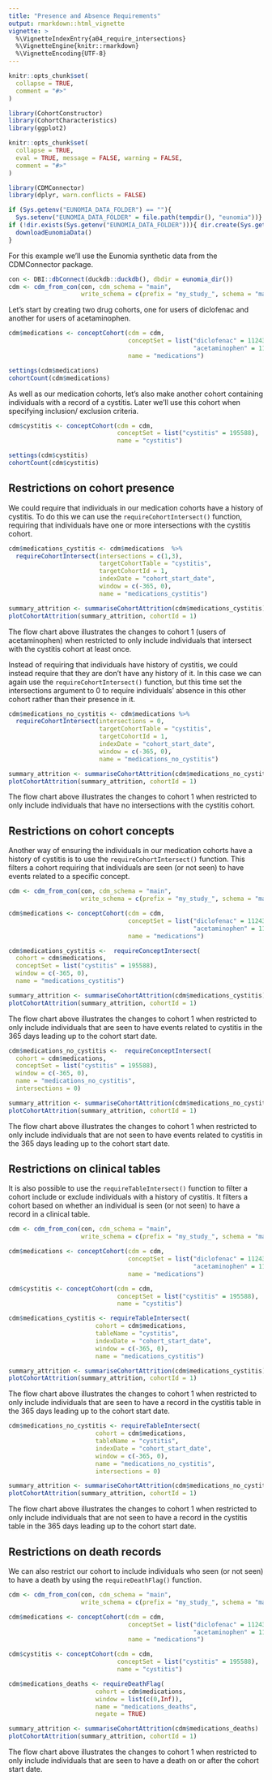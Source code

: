 ```yaml
---
title: "Presence and Absence Requirements"
output: rmarkdown::html_vignette
vignette: >
  %\VignetteIndexEntry{a04_require_intersections}
  %\VignetteEngine{knitr::rmarkdown}
  %\VignetteEncoding{UTF-8}
---
```


```r
knitr::opts_chunk$set(
  collapse = TRUE,
  comment = "#>"
)
```

```r
library(CohortConstructor)
library(CohortCharacteristics)
library(ggplot2)
```

```r
knitr::opts_chunk$set(
  collapse = TRUE,
  eval = TRUE, message = FALSE, warning = FALSE,
  comment = "#>"
)

library(CDMConnector)
library(dplyr, warn.conflicts = FALSE)

if (Sys.getenv("EUNOMIA_DATA_FOLDER") == ""){
  Sys.setenv("EUNOMIA_DATA_FOLDER" = file.path(tempdir(), "eunomia"))}
if (!dir.exists(Sys.getenv("EUNOMIA_DATA_FOLDER"))){ dir.create(Sys.getenv("EUNOMIA_DATA_FOLDER"))
  downloadEunomiaData()  
}
```

For this example we'll use the Eunomia synthetic data from the CDMConnector package.

```r
con <- DBI::dbConnect(duckdb::duckdb(), dbdir = eunomia_dir())
cdm <- cdm_from_con(con, cdm_schema = "main", 
                    write_schema = c(prefix = "my_study_", schema = "main"))
```

Let's start by creating two drug cohorts, one for users of diclofenac and another for users of acetaminophen.

```r
cdm$medications <- conceptCohort(cdm = cdm, 
                                 conceptSet = list("diclofenac" = 1124300,
                                                   "acetaminophen" = 1127433), 
                                 name = "medications")

settings(cdm$medications)
cohortCount(cdm$medications)
```

As well as our medication cohorts, let's also make another cohort containing individuals with a record of a cystitis. Later we'll use this cohort when specifying inclusion/ exclusion criteria.

```r
cdm$cystitis <- conceptCohort(cdm = cdm,  
                              conceptSet = list("cystitis" = 195588),
                              name = "cystitis")

settings(cdm$cystitis)
cohortCount(cdm$cystitis)
```

## Restrictions on cohort presence

We could require that individuals in our medication cohorts have a history of cystitis. To do this we can use the `requireCohortIntersect()` function, requiring that individuals have one or more intersections with the cystitis cohort.

```r
cdm$medications_cystitis <- cdm$medications  %>%
  requireCohortIntersect(intersections = c(1,3),
                         targetCohortTable = "cystitis", 
                         targetCohortId = 1,
                         indexDate = "cohort_start_date", 
                         window = c(-365, 0), 
                         name = "medications_cystitis")

summary_attrition <- summariseCohortAttrition(cdm$medications_cystitis)
plotCohortAttrition(summary_attrition, cohortId = 1)
```

The flow chart above illustrates the changes to cohort 1 (users of acetaminophen) when restricted to only include individuals that intersect with the cystitis cohort at least once. 

Instead of requiring that individuals have history of cystitis, we could instead require that they are don't have any history of it. In this case we can again use the `requireCohortIntersect()` function, but this time set the intersections argument to 0 to require individuals' absence in this other cohort rather than their presence in it.

```r
cdm$medications_no_cystitis <- cdm$medications %>%
  requireCohortIntersect(intersections = 0,
                         targetCohortTable = "cystitis", 
                         targetCohortId = 1,
                         indexDate = "cohort_start_date", 
                         window = c(-365, 0), 
                         name = "medications_no_cystitis") 

summary_attrition <- summariseCohortAttrition(cdm$medications_no_cystitis)
plotCohortAttrition(summary_attrition, cohortId = 1)
```

The flow chart above illustrates the changes to cohort 1 when restricted to only include individuals that have no intersections with the cystitis cohort. 

## Restrictions on cohort concepts

Another way of ensuring the individuals in our medication cohorts have a history of cystitis is to use the `requireCohortIntersect()` function. This filters a cohort requiring that individuals are seen (or not seen) to have events related to a specific concept.


```r
cdm <- cdm_from_con(con, cdm_schema = "main", 
                    write_schema = c(prefix = "my_study_", schema = "main"))

cdm$medications <- conceptCohort(cdm = cdm, 
                                 conceptSet = list("diclofenac" = 1124300,
                                                   "acetaminophen" = 1127433), 
                                 name = "medications")
```

```r
cdm$medications_cystitis <-  requireConceptIntersect(
  cohort = cdm$medications,
  conceptSet = list("cystitis" = 195588),
  window = c(-365, 0),
  name = "medications_cystitis")

summary_attrition <- summariseCohortAttrition(cdm$medications_cystitis)
plotCohortAttrition(summary_attrition, cohortId = 1)
```

The flow chart above illustrates the changes to cohort 1 when restricted to only include individuals that are seen to have events related to cystitis in the 365 days leading up to the cohort start date.

```r
cdm$medications_no_cystitis <-  requireConceptIntersect(
  cohort = cdm$medications,
  conceptSet = list("cystitis" = 195588),
  window = c(-365, 0),
  name = "medications_no_cystitis",
  intersections = 0)

summary_attrition <- summariseCohortAttrition(cdm$medications_no_cystitis)
plotCohortAttrition(summary_attrition, cohortId = 1)
```

The flow chart above illustrates the changes to cohort 1 when restricted to only include individuals that are not seen to have events related to cystitis in the 365 days leading up to the cohort start date.


## Restrictions on clinical tables

It is also possible to use the `requireTableIntersect()` function to filter a cohort include or exclude individuals with a history of cystitis. It filters a cohort based on whether an individual is seen (or not seen) to have a record in a clinical table.

```r
cdm <- cdm_from_con(con, cdm_schema = "main", 
                    write_schema = c(prefix = "my_study_", schema = "main"))

cdm$medications <- conceptCohort(cdm = cdm, 
                                 conceptSet = list("diclofenac" = 1124300,
                                                   "acetaminophen" = 1127433), 
                                 name = "medications")

cdm$cystitis <- conceptCohort(cdm = cdm,  
                              conceptSet = list("cystitis" = 195588),
                              name = "cystitis")
```

```r
cdm$medications_cystitis <- requireTableIntersect(
                        cohort = cdm$medications,
                        tableName = "cystitis",
                        indexDate = "cohort_start_date",
                        window = c(-365, 0),
                        name = "medications_cystitis")

summary_attrition <- summariseCohortAttrition(cdm$medications_cystitis)
plotCohortAttrition(summary_attrition, cohortId = 1)
```

The flow chart above illustrates the changes to cohort 1 when restricted to only include individuals that are seen to have a record in the cystitis table in the 365 days leading up to the cohort start date.

```r
cdm$medications_no_cystitis <- requireTableIntersect(
                        cohort = cdm$medications,
                        tableName = "cystitis",
                        indexDate = "cohort_start_date",
                        window = c(-365, 0),
                        name = "medications_no_cystitis",
                        intersections = 0)

summary_attrition <- summariseCohortAttrition(cdm$medications_no_cystitis)
plotCohortAttrition(summary_attrition, cohortId = 1)
```

The flow chart above illustrates the changes to cohort 1 when restricted to only include individuals that are not seen to have a record in the cystitis table in the 365 days leading up to the cohort start date.

## Restrictions on death records

We can also restrict our cohort to include individuals who seen (or not seen) to have a death by using the `requireDeathFlag()` function.

```r
cdm <- cdm_from_con(con, cdm_schema = "main", 
                    write_schema = c(prefix = "my_study_", schema = "main"))

cdm$medications <- conceptCohort(cdm = cdm, 
                                 conceptSet = list("diclofenac" = 1124300,
                                                   "acetaminophen" = 1127433), 
                                 name = "medications")

cdm$cystitis <- conceptCohort(cdm = cdm,  
                              conceptSet = list("cystitis" = 195588),
                              name = "cystitis")
```

```r
cdm$medications_deaths <- requireDeathFlag(
                        cohort = cdm$medications,
                        window = list(c(0,Inf)),
                        name = "medications_deaths",
                        negate = TRUE)

summary_attrition <- summariseCohortAttrition(cdm$medications_deaths)
plotCohortAttrition(summary_attrition, cohortId = 1)
```

The flow chart above illustrates the changes to cohort 1 when restricted to only include individuals that are seen to have a death on or after the cohort start date.
